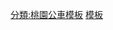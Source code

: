 {{台灣公車路線
|模板名稱=桃園捷運紅線先導公車
|標誌=
|標誌簡介
|名稱=桃園捷運紅線先導公車路線<small>（桃園公車站 <big>↔</big> 中壢公車站）</small>
|鐵路類別=
|代表色={{桃園捷運色彩|紅}}
|背景顏色=white
|車站列表= [[桃園車站 (臺鐵)|桃園公車站]]（← 桃園郵局 ←）→ 成功路 → 關帝廟 → 中山路口 → 景福宮 - 中山路 - 中山南華街口 - 中山三民路口 - 中山育樂街口 - [[桃園縣政府]] - 土地改革館 - [[桃園地方法院|桃園法院]] - 中山中平路口 - 中山國小 - （←新名人賞） - [[武陵高中]] - 宏太社區 （← 輝煌世紀） - 茄苳溪 - 明光社區 - 中華路 - 高城社區 - 龍祥里 - 龍壽街口 - [[衛生福利部桃園醫院|桃園醫院]] - 漁管處 - [[內壢]] - [[內壢火車站]] - 上內壢 - 日月光公司 - 自立新村 - 內壢國中 - 中壢工業區 - 中原 - [[台灣拉鍊]] - 中壢簡易庭 - 中壢聯合辦公大樓 - 新街 - [[中壢監理站]] （← 中美路口 ← 新生路 ← 永珍 ← 第一市場 ← [[第一商業銀行|第一銀行]]）→ 延平路中山路口 → [[中壢車站|中壢公車站]]（''返程往第一銀行''）

|備註 = → 僅去程停靠， ← 僅回程停靠， ─ 雙邊停靠<br>緩衝區：中壢工業區—高城社區
}}<noinclude>
[[分類:桃園公車模板]]
[[分類:捷運先導公車|模板]]
</noinclude>